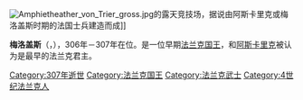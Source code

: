 {{unreferenced|time=2015-02-06T08:15:14+00:00}}
{{Expand|time=2014-08-14}}

[[File:Amphietheather_von_Trier_gross.jpg|thumb]]的露天竞技场，据说由阿斯卡里克或梅洛盖斯时期的法国士兵建造而成]]

'''梅洛盖斯'''（{{lang-la|Merogais}}，{{bd|?|||307年}}），306年－307年在位。是一位早期[[法兰克国王|法兰克国王]]，和[[阿斯卡里克|阿斯卡里克]]被认为是最早的法兰克君主。

{{leader|?|[[法兰克国王|法兰克国王]]|[[马洛鲍德斯|马洛鲍德斯]]}}

[[Category:307年逝世|Category:307年逝世]]
[[Category:法兰克国王|Category:法兰克国王]]
[[Category:法兰克武士|Category:法兰克武士]]
[[Category:4世纪法兰克人|Category:4世纪法兰克人]]